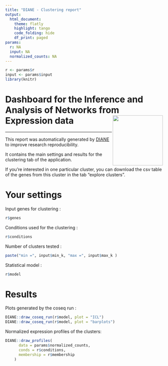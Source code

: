 ---
title: "DIANE - Clustering report"
output: 
  html_document:
    theme: flatly
    highlight: tango
    code_folding: hide
    df_print: paged
params:
  r: NA
  input: NA
  normalized_counts: NA
---
  
```{r, include=FALSE}
r <- params$r
input <- params$input
library(knitr)
```


# Dashboard for the Inference and Analysis of Networks from Expression data <img src="favicon.ico" align="right" alt="" width="160" />

---
  
This report was automatically generated by [DIANE](https://oceanecsn.github.io/DIANE) to improve research reproducibility.

It contains the main settings and results for the clustering tab of the application.

If you're interested in one particular cluster, you can download the csv table of the genes from this cluster in the tab "explore clusters".

# Your settings

Input genes for clustering :
```{r}
r$genes
```


Conditions used for the clustering :
```{r}
r$conditions
```

Number of clusters tested :
```{r}
paste("min =", input$min_k, "max =", input$max_k )
```

Statistical model :
```{r}
r$model
```


# Results


Plots generated by the coseq run :
```{r}
DIANE::draw_coseq_run(r$model, plot = "ICL")
DIANE::draw_coseq_run(r$model, plot = "barplots")
```

Normalized expression profiles of the clusters:
```{r, fig.width=10, fig.height=10}

DIANE::draw_profiles(
      data = params$normalized_counts,
      conds = r$conditions,
      membership = r$membership
    )
```

